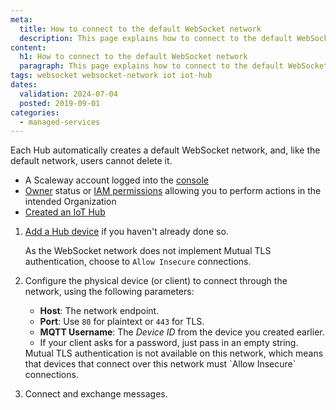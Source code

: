 ```yaml
---
meta:
  title: How to connect to the default WebSocket network
  description: This page explains how to connect to the default WebSocket network
content:
  h1: How to connect to the default WebSocket network
  paragraph: This page explains how to connect to the default WebSocket network
tags: websocket websocket-network iot iot-hub
dates:
  validation: 2024-07-04
  posted: 2019-09-01
categories:
  - managed-services
---
```


Each Hub automatically creates a default WebSocket network, and, like the default network, users cannot delete it.

<Macro id="requirements" />

- A Scaleway account logged into the [console](https://console.scaleway.com/)
- [Owner](/identity-and-access-management/iam/concepts/#owner) status or [IAM permissions](/identity-and-access-management/iam/concepts/#permission) allowing you to perform actions in the intended Organization
- [Created an IoT Hub](/managed-services/iot-hub/how-to/create-hub)

1. [Add a Hub device](/managed-services/iot-hub/how-to/add-device) if you haven't already done so.

    As the WebSocket network does not implement Mutual TLS authentication, choose to `Allow Insecure` connections.
2. Configure the physical device (or client) to connect through the network, using the following parameters:
    - **Host**: The network endpoint.
    - **Port**: Use `80` for plaintext or `443` for TLS.
    - **MQTT Username**: The *Device ID* from the device you created earlier.
    - If your client asks for a password, just pass in an empty string.

    <Message type="important">
      Mutual TLS authentication is not available on this network, which means that devices that connect over this network must `Allow Insecure` connections.
    </Message>
3. Connect and exchange messages.


